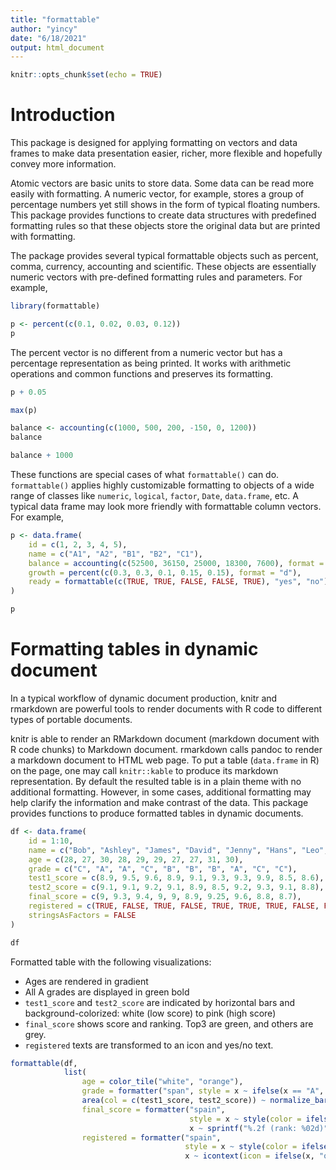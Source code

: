 ```yaml
---
title: "formattable"
author: "yincy"
date: "6/18/2021"
output: html_document
---
```


```r
knitr::opts_chunk$set(echo = TRUE)
```

# Introduction  
This package is designed for applying formatting on vectors and data frames to make data presentation easier, richer, more flexible and hopefully convey more information.  

Atomic vectors are basic units to store data. Some data can be read more easily with formatting. A numeric vector, for example, stores a group of percentage numbers yet still shows in the form of typical floating numbers. This package provides functions to create data structures with predefined formatting rules so that these objects store the original data but are printed with formatting.  

The package provides several typical formattable objects such as percent, comma, currency, accounting and scientific. These objects are essentially numeric vectors with pre-defined formatting rules and parameters. For example,  

```r
library(formattable)

p <- percent(c(0.1, 0.02, 0.03, 0.12))
p
```

The percent vector is no different from a numeric vector but has a percentage representation as being printed. It works with arithmetic operations and common functions and preserves its formatting.  

```r
p + 0.05
```

```r
max(p)
```

```r
balance <- accounting(c(1000, 500, 200, -150, 0, 1200))
balance
```

```r
balance + 1000
```

These functions are special cases of what `formattable()` can do. `formattable()` applies highly customizable formatting to objects of a wide range of classes like `numeric`, `logical`, `factor`, `Date`, `data.frame`, etc. A typical data frame may look more friendly with formattable column vectors. For example,  

```r
p <- data.frame(
    id = c(1, 2, 3, 4, 5), 
    name = c("A1", "A2", "B1", "B2", "C1"), 
    balance = accounting(c(52500, 36150, 25000, 18300, 7600), format = "d"),
    growth = percent(c(0.3, 0.3, 0.1, 0.15, 0.15), format = "d"), 
    ready = formattable(c(TRUE, TRUE, FALSE, FALSE, TRUE), "yes", "no")
)

p
```

# Formatting tables in dynamic document
In a typical workflow of dynamic document production, knitr and rmarkdown are powerful tools to render documents with R code to different types of portable documents.  

knitr is able to render an RMarkdown document (markdown document with R code chunks) to Markdown document. rmarkdown calls pandoc to render a markdown document to HTML web page. To put a table (`data.frame` in R) on the page, one may call `knitr::kable` to produce its markdown representation. By default the resulted table is in a plain theme with no additional formatting. However, in some cases, additional formatting may help clarify the information and make contrast of the data. This package provides functions to produce formatted tables in dynamic documents.  

```r
df <- data.frame(
    id = 1:10, 
    name = c("Bob", "Ashley", "James", "David", "Jenny", "Hans", "Leo", "John", "Emily", "Lee"), 
    age = c(28, 27, 30, 28, 29, 29, 27, 27, 31, 30), 
    grade = c("C", "A", "A", "C", "B", "B", "B", "A", "C", "C"), 
    test1_score = c(8.9, 9.5, 9.6, 8.9, 9.1, 9.3, 9.3, 9.9, 8.5, 8.6), 
    test2_score = c(9.1, 9.1, 9.2, 9.1, 8.9, 8.5, 9.2, 9.3, 9.1, 8.8), 
    final_score = c(9, 9.3, 9.4, 9, 9, 8.9, 9.25, 9.6, 8.8, 8.7), 
    registered = c(TRUE, FALSE, TRUE, FALSE, TRUE, TRUE, TRUE, FALSE, FALSE, FALSE), 
    stringsAsFactors = FALSE
)

df
```

Formatted table with the following visualizations:  

- Ages are rendered in gradient  
- All A grades are displayed in green bold  
- `test1_score` and `test2_score` are indicated by horizontal bars and background-colorized: white (low score) to pink (high score)  
- `final_score` shows score and ranking. Top3 are green, and others are grey.  
- `registered` texts are transformed to an icon and yes/no text.  

```r
formattable(df, 
            list(
                age = color_tile("white", "orange"), 
                grade = formatter("span", style = x ~ ifelse(x == "A", style(color = "green", font.weight = "bold"), NA)), 
                area(col = c(test1_score, test2_score)) ~ normalize_bar(color = "pink", min = 0.5, max = 1), 
                final_score = formatter("spain", 
                                        style = x ~ style(color = ifelse(rank(-x) <= 3, "green", "gray")),
                                        x ~ sprintf("%.2f (rank: %02d)", x, rank(-x))), 
                registered = formatter("spain", 
                                       style = x ~ style(color = ifelse(x, "green", "red")), 
                                       x ~ icontext(icon = ifelse(x, "ok", "remove"), text = ifelse(x, "Yes", "No")))))
```



